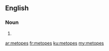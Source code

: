 ==English==

===Noun===
{{head|en|plural}}

# {{plural of|metope|lang=en|nocat=1}}

[[ar:metopes]]
[[fr:metopes]]
[[ku:metopes]]
[[my:metopes]]